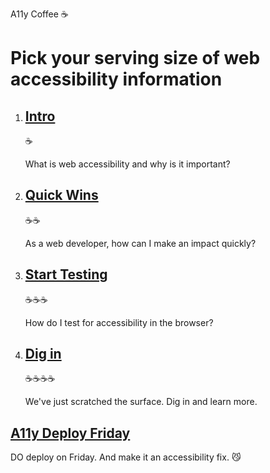 
<SEO title="Homepage" />

<Banner>

A11y Coffee <span role="img" aria-label="coffee cup emoji">☕️</span>

# Pick your serving size of web accessibility information

</Banner>

<Box>

<Tiles columns={4}>

1. ## [Intro](/intro/)

   <span role="img" aria-label="one coffee cup emoji">
     ☕️
   </span>

   What is web accessibility and why is it important?

2. ## [Quick Wins](/quick-wins/)

   <span role="img" aria-label="two coffee cup emojis">
     ☕️☕️
   </span>

   As a web developer, how can I make an impact quickly?

3. ## [Start Testing](/start-testing/)

   <span role="img" aria-label="three coffee cup emojis">
     ☕️☕️☕️
   </span>

   How do I test for accessibility in the browser?

4. ## [Dig in](/dig-in/)

   <span role="img" aria-label="four coffee cup emojis">
     ☕️☕️☕️☕️
   </span>

   We've just scratched the surface. Dig in and learn more.

</Tiles>

</Box>

<Banner>

## [A11y Deploy Friday](/a11y-friday/)

DO deploy on Friday. And make it an accessibility fix. <span role="img" aria-label="smirking cat emoji">😼</span>

</Banner>

